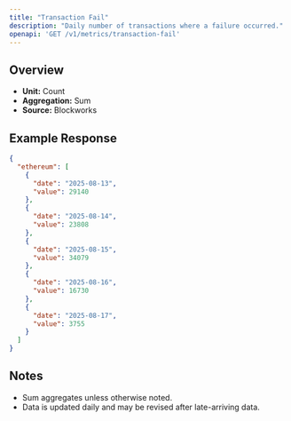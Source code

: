 ```yaml
---
title: "Transaction Fail"
description: "Daily number of transactions where a failure occurred."
openapi: 'GET /v1/metrics/transaction-fail'
---
```


## Overview

- **Unit:** Count
- **Aggregation:** Sum
- **Source:** Blockworks

## Example Response

```json
{
  "ethereum": [
    {
      "date": "2025-08-13",
      "value": 29140
    },
    {
      "date": "2025-08-14",
      "value": 23808
    },
    {
      "date": "2025-08-15",
      "value": 34079
    },
    {
      "date": "2025-08-16",
      "value": 16730
    },
    {
      "date": "2025-08-17",
      "value": 3755
    }
  ]
}
```

## Notes
- Sum aggregates unless otherwise noted.
- Data is updated daily and may be revised after late-arriving data.
